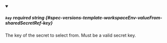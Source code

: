 
<details className="config-field" data-expandable="false" open>
<summary>

##### `key` <span className="config-field-required" data-required="true">required</span> <span className="config-field-type">string</span> <span className="config-field-default"></span> <span className="config-field-enum"></span> {#spec-versions-template-workspaceEnv-valueFrom-sharedSecretRef-key}

The key of the secret to select from.  Must be a valid secret key.

</summary>



</details>

